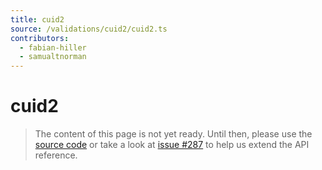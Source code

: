 ```yaml
---
title: cuid2
source: /validations/cuid2/cuid2.ts
contributors:
  - fabian-hiller
  - samualtnorman
---
```


# cuid2

> The content of this page is not yet ready. Until then, please use the [source code](https://github.com/fabian-hiller/valibot/blob/main/library/src/validations/cuid2/cuid2.ts) or take a look at [issue #287](https://github.com/fabian-hiller/valibot/issues/287) to help us extend the API reference.
